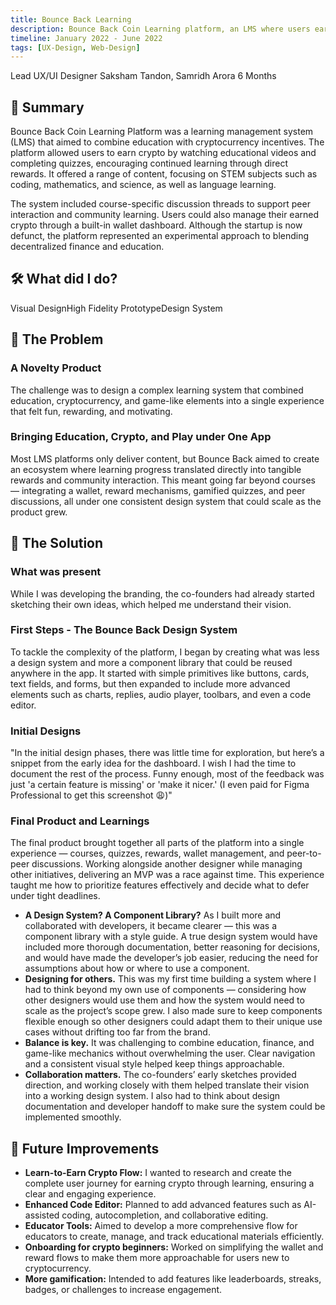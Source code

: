 ```yaml
---
title: Bounce Back Learning
description: Bounce Back Coin Learning platform, an LMS where users earn crypto via education, manage their crypto portfolios via a wallet dashboard, and access discussion boards/messaging.
timeline: January 2022 - June 2022
tags: [UX-Design, Web-Design]
---
```

<CardGrid>
    <Note title ="My Roles">
        Lead UX/UI Designer
    </Note>
    <Note title ="The Team">
        Saksham Tandon, Samridh Arora
    </Note>
    <Note title ="Delivery Timeline">
        6 Months
    </Note>
</CardGrid>
<ImageViewer imageUrl="/images/bb-learning/hero.png" alt="Bounce Back Learning App - Hero"  className = "aspect-[32/9]"/>

## 📝 Summary
Bounce Back Coin Learning Platform was a learning management system (LMS) that aimed to combine education with cryptocurrency incentives. The platform allowed users to earn crypto by watching educational videos and completing quizzes, encouraging continued learning through direct rewards. It offered a range of content, focusing on STEM subjects such as coding, mathematics, and science, as well as language learning.

The system included course-specific discussion threads to support peer interaction and community learning. Users could also manage their earned crypto through a built-in wallet dashboard. Although the startup is now defunct, the platform represented an experimental approach to blending decentralized finance and education.
## 🛠️ What did I do?
<Tag>Visual Design</Tag><Tag>High Fidelity Prototype</Tag><Tag>Design System</Tag>
## 🧩 The Problem
### A Novelty Product
The challenge was to design a complex learning system that combined education, cryptocurrency, and game-like elements into a single experience that felt fun, rewarding, and motivating.
### Bringing Education, Crypto, and Play under One App
Most LMS platforms only deliver content, but Bounce Back aimed to create an ecosystem where learning progress translated directly into tangible rewards and community interaction. This meant going far beyond courses — integrating a wallet, reward mechanisms, gamified quizzes, and peer discussions, all under one consistent design system that could scale as the product grew.

## 🚀 The Solution
### What was present
While I was developing the branding, the co-founders had already started sketching their own ideas, which helped me understand their vision.
    <CarouselView>
        <ImageViewer imageUrl="/images/bb-learning/starter-01.png" alt="Bounce Back Learning - Initial Ideas" />
        <ImageViewer imageUrl="/images/bb-learning/starter-02.png" alt="Bounce Back Learning - Initial Ideas" />
        <ImageViewer imageUrl="/images/bb-learning/starter-03.png" alt="Bounce Back Learning - Initial Ideas" />
        <ImageViewer imageUrl="/images/bb-learning/starter-04.png" alt="Bounce Back Learning - Initial Ideas" />
        <ImageViewer imageUrl="/images/bb-learning/starter-05.png" alt="Bounce Back Learning - Initial Ideas" />
    </CarouselView>
### First Steps - The Bounce Back Design System
To tackle the complexity of the platform, I began by creating what was less a design system and more a component library that could be reused anywhere in the app. It started with simple primitives like buttons, cards, text fields, and forms, but then expanded to include more advanced elements such as charts, replies, audio player, toolbars, and even a code editor.
<ImageViewer imageUrl="/images/bb-learning/bb-design-system.png" alt="Bounce Back Learning - Design System" />
### Initial Designs
"In the initial design phases, there was little time for exploration, but here’s a snippet from the early idea for the dashboard. I wish I had the time to document the rest of the process. Funny enough, most of the feedback was just 'a certain feature is missing' or 'make it nicer.' (I even paid for Figma Professional to get this screenshot 😩)"
<ImageViewer imageUrl="/images/bb-learning/early-designs-1.png" alt="Bounce Back Learning - Messenger" />
### Final Product and Learnings
The final product brought together all parts of the platform into a single experience — courses, quizzes, rewards, wallet management, and peer-to-peer discussions. Working alongside another designer while managing other initiatives, delivering an MVP was a race against time. This experience taught me how to prioritize features effectively and decide what to defer under tight deadlines.
- **A Design System? A Component Library?** As I built more and collaborated with developers, it became clearer — this was a component library with a style guide. A true design system would have included more thorough documentation, better reasoning for decisions, and would have made the developer’s job easier, reducing the need for assumptions about how or where to use a component.
- **Designing for others.** This was my first time building a system where I had to think beyond my own use of components — considering how other designers would use them and how the system would need to scale as the project’s scope grew. I also made sure to keep components flexible enough so other designers could adapt them to their unique use cases without drifting too far from the brand.
- **Balance is key.** It was challenging to combine education, finance, and game-like mechanics without overwhelming the user. Clear navigation and a consistent visual style helped keep things approachable.
- **Collaboration matters.** The co-founders’ early sketches provided direction, and working closely with them helped translate their vision into a working design system. I also had to think about design documentation and developer handoff to make sure the system could be implemented smoothly.

<ImageViewer imageUrl="/images/bb-learning/site-map.png" alt="Bounce Back Learning - SiteMap" />
<ImageViewer imageUrl="/images/bb-learning/Login.png" alt="Bounce Back Learning - Login" />
<ImageViewer imageUrl="/images/bb-learning/Home.png" alt="Home" />
<ImageViewer imageUrl="/images/bb-learning/learning-dashboard.png" alt="Bounce Back Learning - Learning Dashboard" />
<ImageViewer imageUrl="/images/bb-learning/Learning.png" alt="Bounce Back Learning - Course Page" />
<ImageViewer imageUrl="/images/bb-learning/Exchange.png" alt="Bounce Back Learning - Exchange" />
<ImageViewer imageUrl="/images/bb-learning/Wallet.png" alt="Bounce Back Learning - Wallet" />
<ImageViewer imageUrl="/images/bb-learning/Messenger.png" alt="Bounce Back Learning - Messenger" />

## 🔮 Future Improvements

- **Learn-to-Earn Crypto Flow:** I wanted to research and create the complete user journey for earning crypto through learning, ensuring a clear and engaging experience.
- **Enhanced Code Editor:** Planned to add advanced features such as AI-assisted coding, autocompletion, and collaborative editing.
- **Educator Tools:** Aimed to develop a more comprehensive flow for educators to create, manage, and track educational materials efficiently.
- **Onboarding for crypto beginners:** Worked on simplifying the wallet and reward flows to make them more approachable for users new to cryptocurrency.
- **More gamification:** Intended to add features like leaderboards, streaks, badges, or challenges to increase engagement.